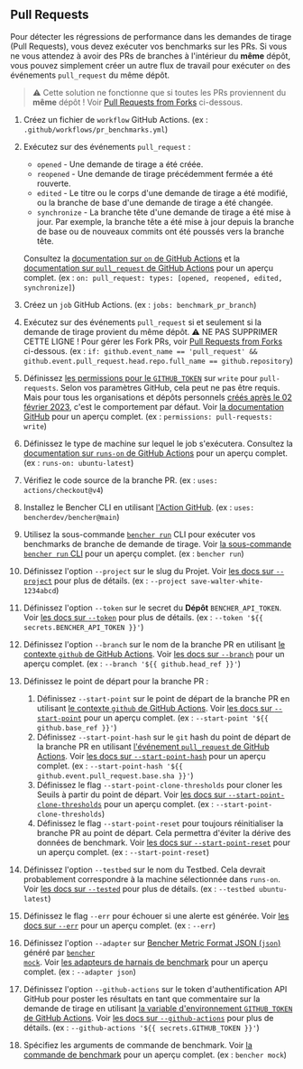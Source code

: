 
## Pull Requests

Pour détecter les régressions de performance dans les demandes de tirage (Pull Requests), vous devez exécuter vos benchmarks sur les PRs.
Si vous ne vous attendez à avoir des PRs de branches à l'intérieur du **même** dépôt,
vous pouvez simplement créer un autre flux de travail pour exécuter `on` des événements `pull_request` du même dépôt.

> ⚠️ Cette solution ne fonctionne que si toutes les PRs proviennent du **même** dépôt !
> Voir [Pull Requests from Forks][pull requests from forks] ci-dessous.

<PullRequestsCode />

1. Créez un fichier de `workflow` GitHub Actions.
   (ex : `.github/workflows/pr_benchmarks.yml`)
2. Exécutez sur des événements `pull_request` :
   - `opened` - Une demande de tirage a été créée.
   - `reopened` - Une demande de tirage précédemment fermée a été rouverte.
   - `edited` - Le titre ou le corps d'une demande de tirage a été modifié, ou la branche de base d'une demande de tirage a été changée.
   - `synchronize` - La branche tête d'une demande de tirage a été mise à jour.
   Par exemple, la branche tête a été mise à jour depuis la branche de base ou de nouveaux commits ont été poussés vers la branche tête.

   Consultez la [documentation sur `on` de GitHub Actions][github actions on]
   et la [documentation sur `pull_request` de GitHub Actions][github action pull_request] pour un aperçu complet.
   (ex : `on: pull_request: types: [opened, reopened, edited, synchronize]`)
3. Créez un `job` GitHub Actions.
   (ex : `jobs: benchmark_pr_branch`)
4. Exécutez sur des événements `pull_request` si et seulement si la demande de tirage provient du même dépôt.
   ⚠️ NE PAS SUPPRIMER CETTE LIGNE !
   Pour gérer les Fork PRs, voir [Pull Requests from Forks][pull requests from forks] ci-dessous.
   (ex : `if: github.event_name == 'pull_request' && github.event.pull_request.head.repo.full_name == github.repository`)
5. Définissez [les permissions pour le `GITHUB_TOKEN`][github token permissions]
   sur `write` pour `pull-requests`.
   Selon vos paramètres GitHub, cela peut ne pas être requis.
   Mais pour tous les organisations et dépôts personnels
   [créés après le 02 février 2023][github token read only],
   c'est le comportement par défaut.
   Voir [la documentation GitHub][github token permissions security]
   pour un aperçu complet.
   (ex : `permissions: pull-requests: write`)
6. Définissez le type de machine sur lequel le job s'exécutera.
   Consultez la [documentation sur `runs-on` de GitHub Actions][github actions runs-on]
   pour un aperçu complet.
   (ex : `runs-on: ubuntu-latest`)
7. Vérifiez le code source de la branche PR.
   (ex : `uses: actions/checkout@v4`)
8. Installez le Bencher CLI en utilisant [l'Action GitHub][bencher cli github action].
   (ex : `uses: bencherdev/bencher@main`)
9. Utilisez la sous-commande <code><a href="/fr/docs/explanation/bencher-run/">bencher run</a></code> CLI
   pour exécuter vos benchmarks de branche de demande de tirage.
   Voir [la sous-commande `bencher run` CLI][bencher run] pour un aperçu complet.
   (ex : `bencher run`)
10. Définissez l'option `--project` sur le slug du Projet.
    Voir [les docs sur `--project`][project option] pour plus de détails.
    (ex : `--project save-walter-white-1234abcd`)
11. Définissez l'option `--token` sur le secret du **Dépôt** `BENCHER_API_TOKEN`.
    Voir [les docs sur `--token`][token option] pour plus de détails.
    (ex : `--token '${{ secrets.BENCHER_API_TOKEN }}'`)
12. Définissez l'option `--branch` sur le nom de la branche PR
    en utilisant [le contexte `github` de GitHub Actions][github actions context].
    Voir [les docs sur `--branch`][branch option] pour un aperçu complet.
    (ex : `--branch '${{ github.head_ref }}'`)
13. Définissez le point de départ pour la branche PR :
    1. Définissez `--start-point` sur le point de départ de la branche PR
    en utilisant [le contexte `github` de GitHub Actions][github actions context].
    Voir [les docs sur `--start-point`][start point] pour un aperçu complet.
    (ex : `--start-point '${{ github.base_ref }}'`)
    2. Définissez `--start-point-hash` sur le `git` hash du point de départ de la branche PR
    en utilisant [l'événement `pull_request` de GitHub Actions][github action pull_request].
    Voir [les docs sur `--start-point-hash`][start point hash] pour un aperçu complet.
    (ex : `--start-point-hash '${{ github.event.pull_request.base.sha }}'`)
    3. Définissez le flag `--start-point-clone-thresholds` pour cloner les Seuils à partir du point de départ.
    Voir [les docs sur `--start-point-clone-thresholds`][start point clone thresholds] pour un aperçu complet.
    (ex : `--start-point-clone-thresholds`)
    4. Définissez le flag `--start-point-reset` pour toujours réinitialiser la branche PR au point de départ.
    Cela permettra d'éviter la dérive des données de benchmark.
    Voir [les docs sur `--start-point-reset`][start point reset] pour un aperçu complet.
    (ex : `--start-point-reset`)
14. Définissez l'option `--testbed` sur le nom du Testbed.
    Cela devrait probablement correspondre à la machine sélectionnée dans `runs-on`.
    Voir [les docs sur `--tested`][testbed option] pour plus de détails.
    (ex : `--testbed ubuntu-latest`)
15. Définissez le flag `--err` pour échouer si une alerte est générée.
   Voir [les docs sur `--err`][alert err] pour un aperçu complet.
   (ex : `--err`)
16. Définissez l'option `--adapter` sur [Bencher Metric Format JSON (`json`)][bmf] généré par <code><a href="/fr/docs/reference/bencher-metric-format/#bencher-mock">bencher mock</a></code>.
   Voir [les adapteurs de harnais de benchmark][adapter json] pour un aperçu complet.
   (ex : `--adapter json`)
17. Définissez l'option `--github-actions` sur le token d'authentification API GitHub pour poster les résultats en tant que commentaire sur la demande de tirage en utilisant
    [la variable d'environnement `GITHUB_TOKEN` de GitHub Actions][github token].
    Voir [les docs sur `--github-actions`][github actions option] pour plus de détails.
    (ex : `--github-actions '${{ secrets.GITHUB_TOKEN }}'`)
18. Spécifiez les arguments de commande de benchmark.
    Voir [la commande de benchmark][command argument] pour un aperçu complet.
    (ex : `bencher mock`)

<PullRequestsClosed />

[github actions on]: https://docs.github.com/en/actions/using-workflows/workflow-syntax-for-github-actions#on
[github action pull_request]: https://docs.github.com/en/webhooks/webhook-events-and-payloads#pull_request
[github token permissions]: https://docs.github.com/en/actions/using-jobs/assigning-permissions-to-jobs#setting-the-github_token-permissions-for-a-specific-job
[github token read only]: https://github.blog/changelog/2023-02-02-github-actions-updating-the-default-github_token-permissions-to-read-only/
[github token permissions security]: https://docs.github.com/en/actions/security-guides/automatic-token-authentication#modifying-the-permissions-for-the-github_token
[github actions runs-on]: https://docs.github.com/en/actions/using-workflows/workflow-syntax-for-github-actions#jobsjob_idruns-on
[bencher cli github action]: https://github.com/marketplace/actions/bencher-cli
[github actions context]: https://docs.github.com/en/actions/learn-github-actions/contexts#github-context
[github token]: https://docs.github.com/en/actions/security-guides/automatic-token-authentication

[bencher run]: /fr/docs/explanation/bencher-run/
[project option]: /fr/docs/explanation/bencher-run/#--project-project
[token option]: /fr/docs/explanation/bencher-run/#--token-token
[branch option]: /fr/docs/explanation/branch-selection/#--branch-branch
[start point]: /fr/docs/explanation/branch-selection/#--start-point-branch
[start point hash]: /fr/docs/explanation/branch-selection/#--start-point-hash-hash
[start point clone thresholds]: /fr/docs/explanation/branch-selection/#--start-point-clone-thresholds
[start point reset]: /fr/docs/explanation/branch-selection/#--start-point-reset
[testbed option]: /fr/docs/explanation/bencher-run/#--testbed-testbed
[alert err]: /fr/docs/explanation/thresholds/#--err
[bmf]: /fr/docs/reference/bencher-metric-format/
[adapter json]: /fr/docs/explanation/adapters/#-json
[github actions option]: /fr/docs/explanation/bencher-run/#--github-actions-github_token
[command argument]: /fr/docs/explanation/bencher-run/#benchmark-command

[pull requests from forks]: #pull-requests-from-forks
